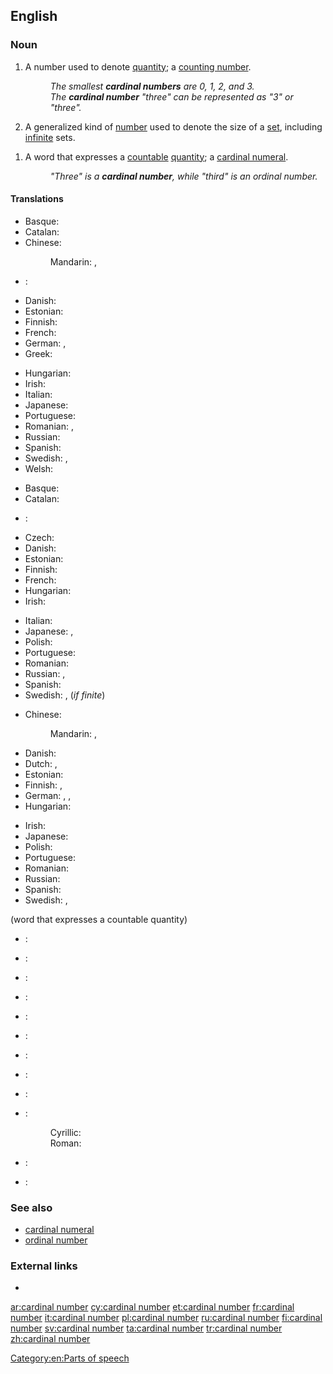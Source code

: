 ==English==

===Noun===
{{en-noun|head=[[cardinal]] [[number]]}}

# A number used to denote [[quantity]]; a [[counting number]].
#: ''The smallest '''cardinal numbers''' are 0, 1, 2, and 3.''
#: ''The '''cardinal number''' "three" can be represented as "3" or "three".''
# {{mathematics}} A generalized kind of [[number]] used to denote the size of a [[set]], including [[infinite]] sets.
<!--Is this true? "Infinite" is not a cardinal number by definition, because its magnitude is not known-->
<!--Yes. See any mathematics text or the Wikipedia article-->
# {{context|grammar}} A word that expresses a [[countable]] [[quantity]]; a [[cardinal numeral]].
#: ''"Three" is a '''cardinal number''', while "third" is an ordinal number.''
<!--Does this definition differ in any essential sense from the first definition?-->
<!--Yes; in the most essential way possible.-->

====Translations====
{{trans-top|number denoting quantity}}
* Basque: {{t|eu|zenbaki kardinal}}
* Catalan: {{t|ca|nombre cardinal|m}}
* Chinese:
*: Mandarin: {{t|cmn|基數|sc=Hani}}, {{t-|cmn|基数|tr=jīshù|sc=Hani}}
* {{ttbc|sh}}: {{t|sh|kardinalni broj|m}}
* Danish: {{t-|da|kardinaltal|n}}
* Estonian: {{t-|et|kardinaalarv}}
* Finnish: {{t+|fi|kardinaaliluku}}
* French: {{t-|fr|nombre cardinal|m}}
* German: {{t+|de|Kardinalzahl|f}}, {{t+|de|Grundzahl|f}}
* Greek: {{t-|el|απόλυτος αριθμός|m|tr=apólytos arithmós|sc=Grek}}
{{trans-mid}}
* Hungarian: {{t-|hu|tőszám}}
* Irish: {{t-|ga|bunuimhir|f}}
* Italian: {{t-|it|numero cardinale|m}}
* Japanese: {{t+|ja|基数|tr=きすう, kisū}}
* Portuguese: {{t-|pt|número cardinal|m}}
* Romanian: {{t-|ro|numeral cardinal|n}}, {{t-|ro|număr cardinal|n}}
* Russian: {{t-|ru|кардинальное число|n|tr=kardinál’noje čisló}}
* Spanish: {{t+|es|número cardinal|m}}
* Swedish: {{t+|sv|kardinaltal|n}}, {{t+|sv|grundtal|n}}
* Welsh: {{t+|cy|rhif prifol}}
{{trans-bottom}}

{{trans-top|number used to denote the size of a set}}
* Basque: {{t|eu|zenbaki kardinal}}
* Catalan: {{t|ca|nombre cardinal|m}}
* {{ttbc|sh}}: {{t|sh|kardinalni broj|m}}
* Czech: {{t-|cs|kardinální číslo|n}}
* Danish: {{t-|da|kardinaltal|n}}
* Estonian: {{t-|et|hulga võimsus}}
* Finnish: {{t+|fi|kardinaaliluku}}
* French: {{t|fr|nombre cardinal|m}}
* Hungarian: {{t+|hu|számosság}}
* Irish: {{t-|ga|bunuimhir|f}}
{{trans-mid}}
* Italian: {{t-|it|numero cardinale|m}}
* Japanese: {{t-|ja|集合数|tr=しゅうごうすう, shūgōsū}}, {{t+|ja|基数|tr=きすう, kisū|sc=Jpan}}
* Polish: {{t|pl|liczba kardynalna|f}}
* Portuguese: {{t-|pt|número cardinal|m}}
* Romanian: {{t-|ro|numeral cardinal|n}}
* Russian: {{t-|ru|мощность множества|f|tr=móščnost’ mnóžestva}}, {{t-|ru|кардинальное число|n|tr=kardinál’noje čisló}}
* Spanish: {{t+|es|número cardinal|m}}
* Swedish: {{t+|sv|kardinaltal|n}}, {{t+|sv|grundtal|n}} (''if finite'')
{{trans-bottom}}

{{trans-top|word that expresses a countable quantity}}
* Chinese:
*: Mandarin: {{t|cmn|純數|sc=Hani}}, {{t|cmn|纯数|tr=chúnshù|sc=Hani}}
* Danish: {{t-|da|kardinaltal|n}}
* Dutch: {{t|nl|hoofdtelwoord|n}}, {{t|nl|bepaald telwoord|n}}
* Estonian: {{t-|et|põhiarv}}
* Finnish: {{t-|fi|perusluku}}, {{t+|fi|kardinaaliluku}}
* German: {{t|de|Grundzahlwort|n}}, {{t|de|bestimmtes Zahlwort|n}}, {{t|de|Kardinalzahl|f}}
* Hungarian: {{t-|hu|tőszámnév}}
{{trans-mid}}
* Irish: {{t-|ga|bunuimhir|f}}
* Japanese: {{t+|ja|基数|tr=きすう, kisū}}
* Polish: {{t|pl|liczebnik główny|m}}
* Portuguese: {{t+|pt|numeral cardinal}}
* Romanian: {{t-|ro|numeral cardinal}}
* Russian: {{t+|ru|количественное числительное|n|tr=kolíčestvennoje čislítel’noje}}
* Spanish: {{t-|es|adjetivo cardinal|m}}
* Swedish: {{t+|sv|kardinaltal|n}}, {{t+|sv|grundtal|n}}
{{trans-bottom}}

{{checktrans-top}}
(word that expresses a countable quantity)
* {{ttbc|eu}}: {{t|eu|zenbaki kardinal}}
* {{ttbc|bn}}: {{t|bn|অঙ্কবাচক সংখ্যা|sc=Beng}}
* {{ttbc|sh}}: {{t|sh|glavni broj|m}}
* {{ttbc|ca}}: {{t|ca|nombre cardinal|m}}
* {{ttbc|sh}}: {{t|sh|kardinalni broj|m}}
* {{ttbc|fr}}: {{t|fr|nombre cardinal|m}}
{{trans-mid}}
* {{ttbc|is}}: {{t|is|höfuðtala}}
* {{ttbc|io}}: {{t|io|kardinala nombro}}
* {{ttbc|la}}: {{t|la|cardinale}}
* {{ttbc|sh}}:
*: Cyrillic: {{t|sh|главни број|m|sc=Cyrl}}
*: Roman: {{t|sh|glavni broj|m}}
* {{ttbc|sl}}: {{t|sl|kardinalno število|n}}
* {{ttbc|vi}}: {{t|vi|số đếm}}
{{trans-bottom}}

===See also===
* [[cardinal numeral]]
* [[ordinal number]]

===External links===
* {{pedialite}}

[[Category:en:Parts of speech]]

[[ar:cardinal number]]
[[cy:cardinal number]]
[[et:cardinal number]]
[[fr:cardinal number]]
[[it:cardinal number]]
[[pl:cardinal number]]
[[ru:cardinal number]]
[[fi:cardinal number]]
[[sv:cardinal number]]
[[ta:cardinal number]]
[[tr:cardinal number]]
[[zh:cardinal number]]